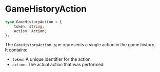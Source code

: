 # GameHistoryAction

```typescript
type GameHistoryAction = {
    token: string;
    action: Action;
};
```

The `GameHistoryAction` type represents a single action in the game history. It contains:
- `token`: A unique identifier for the action
- `action`: The actual action that was performed